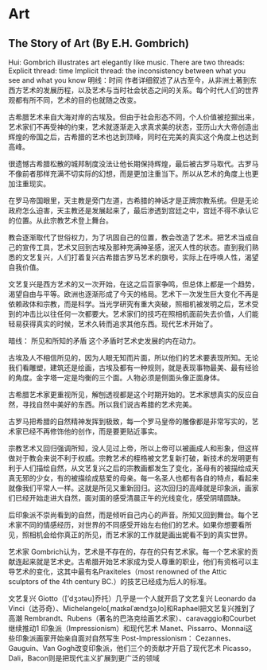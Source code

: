 # Art

## The Story of Art (By E.H. Gombrich)

Hui: Gombrich illustrates art elegantly like music. There are two threads:
Explicit thread: time
Implicit thread: the inconsistency between what you see and what you know
明线：时间
作者详细叙述了从古至今，从非洲土著到东西方艺术的发展历程，以及艺术与当时社会状态之间的关系。每个时代人们的世界观都有所不同，艺术的目的也就随之改变。

古希腊艺术来自大海对岸的古埃及。但由于社会形态不同，个人价值被挖掘出来，艺术家们不再受神的约束，艺术就逐渐走入求真求美的状态，亚历山大大帝创造出辉煌的帝国之后，古希腊的艺术也达到顶峰，同时在完美的真实这个角度上也达到高峰。

很遗憾古希腊松散的城邦制度没法让他长期保持辉煌，最后被古罗马取代。古罗马不像前者那样充满不切实际的幻想，而是更加注重当下。所以从艺术的角度上也更加注重现实。

在罗马帝国眼里，天主教是旁门左道，古希腊的神话才是正牌宗教系统。但是无论政府怎么迫害，天主教还是发展起来了，最后渗透到宫廷之中，宫廷不得不承认它的位置。从此宗教艺术登上舞台。

教会逐渐取代了世俗权力，为了巩固自己的位置，教会改造了艺术。把艺术当成自己的宣传工具，艺术又回到古埃及那种充满神圣感，泯灭人性的状态。直到我们熟悉的文艺复兴，人们打着复兴古希腊古罗马艺术的旗号，实际上在呼唤人性，渴望自我价值。

文艺复兴是西方艺术的又一次开始，在这之后百家争鸣，但总体上都是一个趋势，渴望自由与平等。欧洲也逐渐形成了今天的格局。艺术下一次发生巨大变化不再是依赖政体和宗教，而是科学。当光学研究有重大突破，照相机被发明之后，艺术受到的冲击比以往任何一次都要大。艺术家们的技巧在照相机面前失去价值，人们能轻易获得真实的时候，艺术久转而追求其他东西。现代艺术开始了。

暗线： 所见和所知的矛盾
这个矛盾时艺术史发展的内在动力。

古埃及人不相信所见的，因为人眼无知而片面，所以他们的艺术要表现所知。无论我们看雕塑，建筑还是绘画，古埃及都有一种规则，就是表现事物最美、最有经验的角度。金字塔一定是均衡的三个面。人物必须是侧面头像正面身体。

古希腊艺术家更重视所见，解刨透视都是这个时期开始的。艺术家想真实的反应自然，寻找自然中美好的东西。所以我们说古希腊的艺术完美。

古罗马把希腊的自然精神发挥到极致，每一个罗马皇帝的雕像都是非常写实的，艺术家已经不再修饰他的创作，而是要更贴近事实。

宗教艺术又回归强调所知，没人见过上帝，所以上帝可以被画成人和形象，但这样做对于教会来说不利于权威。宗教艺术的桎梏被文艺复新打破，新技术的发明更有利于人们描绘自然，从文艺复兴之后的宗教画都发生了变化，圣母有的被描绘成天真无邪的少女，有的被描绘成慈爱的母亲。每一名圣人也都有各自的特点，看起来就像我们平常人一样。这就是所见又重新回归。这次回归的高峰就是印象派，画家们已经开始走进大自然，面对面的感受清晨正午的光线变化，感受阴晴圆缺。

后印象派不崇尚看到的自然，而是倾听自己内心的声音。所知又回到舞台。每个艺术家不同的情感经历，对世界的不同感受开始左右他们的艺术。如果你想要看所见，照相机会给你真正的所见，而艺术家的工作就是画出妮看不到的真实世界。

艺术家
Gombrich认为，艺术是不存在的，存在的只有艺术家。每一个艺术家的贡献连起来就是艺术史。古希腊开始艺术家成为受人尊重的职业，他们有资格可以主导艺术的变化，这其中最有名Praxiteles（most renowned of the Attic sculptors of the 4th century BC.）的技艺已经成为后人的标准。

文艺复兴
Giotto（[’dʒɔtəu]乔托）几乎是一个人就开启了文艺复兴
Leonardo da Vinci（达芬奇）、Michelangelo[ˌmaɪkəlˈændʒəˌlo]和Raphael把文艺复兴推到了高潮
Rembrandt、Rubens（著名的巴洛克绘画艺术家）、caravaggio和Courbet继续推动1
印象派（Impressionism）和现代艺术
Manet、Pissarro、Monnai这些印象派画家开始亲自面对自然写生
Post-Impressionism： Cezannes、Gauguin、Van Gogh改变印象派，他们三个的贡献才开启了现代艺术
Picasso，Dali，Bacon则是把现代主义扩展到更广泛的领域